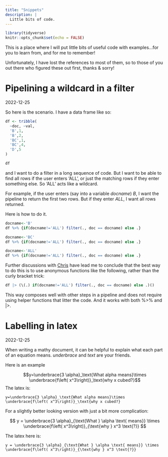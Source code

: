```yaml
---
title: "Snippets"
description: |
  Little bits of code. 
---
```


```r
library(tidyverse)
knitr::opts_chunk$set(echo = FALSE)
```

This is a place where I will put little bits of useful code with examples...for you to learn from, and for me to remember!  

Unfortunately, I have lost the references to most of them, so to those of you out there who figured these out first, thanks & sorry!


# Pipelining a wildcard in a filter{#wildcardFilter}
2022-12-25

So here is the scenario. I have a data frame like so:

```r
df <- tribble(
  ~doc, ~val,
  'B',1,
  'B',2,
  'BC',1,
  'BC',4,
  'D',5
)

df
```

and I want to do a filter in a long sequence of code. But I want to be able to find all rows if the user enters 'ALL', or just the matching rows if they enter something else. So 'ALL' acts like a wildcard.

For example, if the user enters (say into a variable _docname_) _B_, I want the pipeline to return the first two rows. But if they enter _ALL_, I want all rows returned.

Here is how to do it.

```r
docname<-'B'
df %>% {if(docname!='ALL') filter(., doc == docname) else .} 
```

```r
docname<-'BC'
df %>% {if(docname!='ALL') filter(., doc == docname) else .} 
```

```r
docname<-'ALL'
df %>% {if(docname!='ALL') filter(., doc == docname) else .} 
```

Further discussions with [Chris](https://cbelanger.netlify.app/) have lead me to conclude that the best way to do this is to use anonymous functions like the following, rather than the curly bracket trick:

```r
df |> (\(.) if(docname!='ALL') filter(., doc == docname) else .)()
```

This way composes well with other steps in a pipeline and does not require using helper functions that litter the code. And it works with both %>% and |>.



# Labelling in latex{#latexLabelling}
2022-12-25

When writing a mathy document, it can be helpful to explain what each part of an equation means. _underbrace_ and _text_ are your friends.

Here is an example


$$y=\underbrace{3 \alpha}_\text{What alpha means}\times \underbrace{f\left( x^3\right)}_\text{why x cubed?}$$
The latex is:
```
y=\underbrace{3 \alpha}_\text{What alpha means}\times \underbrace{f\left( x^3\right)}_\text{why x cubed?}
```

For a slightly better looking version with just a bit more complication:

$$ y = \underbrace{3 \alpha}_{\text{What } \alpha \text{ means}} \times \underbrace{f\left( x^3\right)}_{\text{why } x^3 \text{?}} $$

The latex here is:
```
y = \underbrace{3 \alpha}_{\text{What } \alpha \text{ means}} \times \underbrace{f\left( x^3\right)}_{\text{why } x^3 \text{?}}
```






